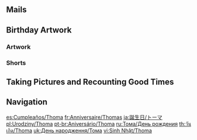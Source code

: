 {{Birthday Intro}}

==Mails==
{{Mails by Category Table|Thoma Birthday Mails|noheader=1}}

==Birthday Artwork==
===Artwork===
{{Artwork by Category Table
|Character Birthday Artwork
|category = Thoma Birthday Artwork
|header = Thoma's Birthday Artwork
}}

===Shorts===
{{Artwork by Category Table
|Character Shorts
|category = Thoma Birthday Artwork
|header = Thoma's Birthday Shorts
}}

==Taking Pictures and Recounting Good Times==
{{Transclude|Taking Pictures and Recounting Good Times/Thoma|Stories|main=1|top=1}}

==Navigation==
{{Character Navbox|Birthday}}

[[es:Cumpleaños/Thoma]]
[[fr:Anniversaire/Thomas]]
[[ja:誕生日/トーマ]]
[[pl:Urodziny/Thoma]]
[[pt-br:Aniversário/Thoma]]
[[ru:Тома/День рождения]]
[[th:วันเกิด/Thoma]]
[[uk:День народження/Тома]]
[[vi:Sinh Nhật/Thoma]]